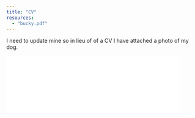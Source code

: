 ```yaml
---
title: "CV"
resources:
  - "bucky.pdf"
---
```


I need to update mine so in lieu of of a CV I have attached a photo of my dog.

![Bucky](bucky.pdf){fig-align="center" width="90%"}\
